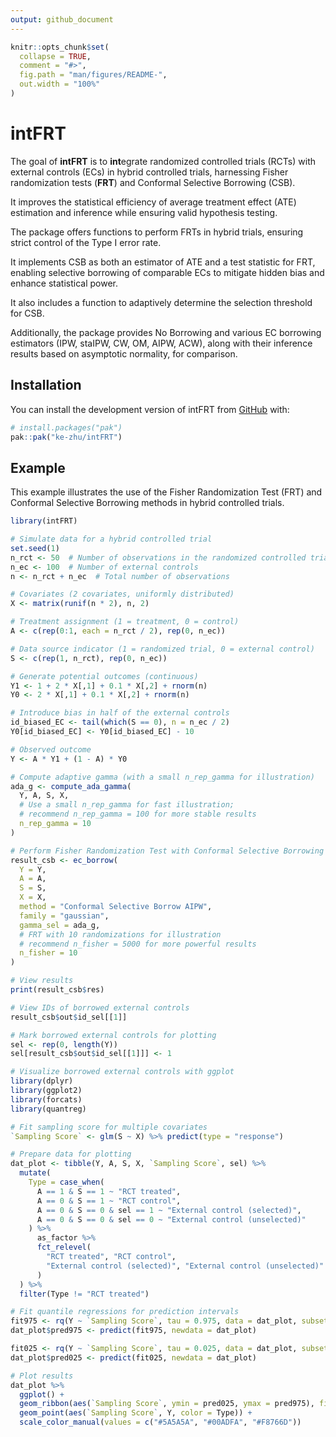 ```yaml
---
output: github_document
---
```


<!-- README.md is generated from README.Rmd. Please edit that file -->

```r
knitr::opts_chunk$set(
  collapse = TRUE,
  comment = "#>",
  fig.path = "man/figures/README-",
  out.width = "100%"
)
```

# intFRT

<!-- badges: start -->
<!-- badges: end -->

The goal of **intFRT** is to **int**egrate randomized controlled trials (RCTs) with external controls (ECs) in hybrid controlled trials, harnessing Fisher randomization tests (**FRT**) and Conformal Selective Borrowing (CSB).

It improves the statistical efficiency of average treatment effect (ATE) estimation and inference while ensuring valid hypothesis testing.

The package offers functions to perform FRTs in hybrid trials, ensuring strict control of the Type I error rate.

It implements CSB as both an estimator of ATE and a test statistic for FRT, enabling selective borrowing of comparable ECs to mitigate hidden bias and enhance statistical power.

It also includes a function to adaptively determine the selection threshold for CSB.

Additionally, the package provides No Borrowing and various EC borrowing estimators (IPW, staIPW, CW, OM, AIPW, ACW), along with their inference results based on asymptotic normality, for comparison.

## Installation

You can install the development version of intFRT from [GitHub](https://github.com/) with:

``` r
# install.packages("pak")
pak::pak("ke-zhu/intFRT")
```

## Example

This example illustrates the use of the Fisher Randomization Test (FRT) and Conformal Selective Borrowing methods in hybrid controlled trials.

```r
library(intFRT)

# Simulate data for a hybrid controlled trial
set.seed(1)
n_rct <- 50  # Number of observations in the randomized controlled trial
n_ec <- 100  # Number of external controls
n <- n_rct + n_ec  # Total number of observations

# Covariates (2 covariates, uniformly distributed)
X <- matrix(runif(n * 2), n, 2)

# Treatment assignment (1 = treatment, 0 = control)
A <- c(rep(0:1, each = n_rct / 2), rep(0, n_ec))

# Data source indicator (1 = randomized trial, 0 = external control)
S <- c(rep(1, n_rct), rep(0, n_ec))

# Generate potential outcomes (continuous)
Y1 <- 1 + 2 * X[,1] + 0.1 * X[,2] + rnorm(n)
Y0 <- 2 * X[,1] + 0.1 * X[,2] + rnorm(n)

# Introduce bias in half of the external controls
id_biased_EC <- tail(which(S == 0), n = n_ec / 2)
Y0[id_biased_EC] <- Y0[id_biased_EC] - 10

# Observed outcome
Y <- A * Y1 + (1 - A) * Y0

# Compute adaptive gamma (with a small n_rep_gamma for illustration)
ada_g <- compute_ada_gamma(
  Y, A, S, X, 
  # Use a small n_rep_gamma for fast illustration; 
  # recommend n_rep_gamma = 100 for more stable results
  n_rep_gamma = 10
)

# Perform Fisher Randomization Test with Conformal Selective Borrowing
result_csb <- ec_borrow(
  Y = Y,
  A = A,
  S = S,
  X = X,
  method = "Conformal Selective Borrow AIPW",
  family = "gaussian",
  gamma_sel = ada_g,
  # FRT with 10 randomizations for illustration
  # recommend n_fisher = 5000 for more powerful results
  n_fisher = 10
)

# View results
print(result_csb$res)

# View IDs of borrowed external controls
result_csb$out$id_sel[[1]]

# Mark borrowed external controls for plotting
sel <- rep(0, length(Y))
sel[result_csb$out$id_sel[[1]]] <- 1

# Visualize borrowed external controls with ggplot
library(dplyr)
library(ggplot2)
library(forcats)
library(quantreg)

# Fit sampling score for multiple covariates 
`Sampling Score` <- glm(S ~ X) %>% predict(type = "response")

# Prepare data for plotting
dat_plot <- tibble(Y, A, S, X, `Sampling Score`, sel) %>% 
  mutate(
    Type = case_when(
      A == 1 & S == 1 ~ "RCT treated",
      A == 0 & S == 1 ~ "RCT control",
      A == 0 & S == 0 & sel == 1 ~ "External control (selected)",
      A == 0 & S == 0 & sel == 0 ~ "External control (unselected)"
    ) %>% 
      as_factor %>% 
      fct_relevel(
        "RCT treated", "RCT control", 
        "External control (selected)", "External control (unselected)"
      )
  ) %>% 
  filter(Type != "RCT treated")

# Fit quantile regressions for prediction intervals
fit975 <- rq(Y ~ `Sampling Score`, tau = 0.975, data = dat_plot, subset = dat_plot$Type == "RCT control")
dat_plot$pred975 <- predict(fit975, newdata = dat_plot)

fit025 <- rq(Y ~ `Sampling Score`, tau = 0.025, data = dat_plot, subset = dat_plot$Type == "RCT control")
dat_plot$pred025 <- predict(fit025, newdata = dat_plot)

# Plot results
dat_plot %>% 
  ggplot() +
  geom_ribbon(aes(`Sampling Score`, ymin = pred025, ymax = pred975), fill = "grey80", alpha = 0.5) +
  geom_point(aes(`Sampling Score`, Y, color = Type)) +
  scale_color_manual(values = c("#5A5A5A", "#00ADFA", "#F8766D"))
```



